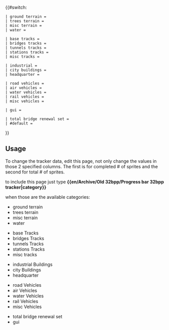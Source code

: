 {{#switch: {{{1|}}}

<!-- Terrain / Landscaping edit only 2 and 3 column -->
 | ground terrain = {{en/Progress bar| 65 |total = 111 |style= {{{style|}}}}}
 | trees terrain = {{en/Progress bar| 11 |total = 54 |style= {{{style|}}}}}
 | misc terrain = {{en/Progress bar| 4 |total = 30 |style= {{{style|}}}}}
 | water = {{en/Progress bar| 6 |total = 30 |style= {{{style|}}}}}

<!-- Tracks / Roads / Airports / Canals -->
 | base tracks = {{en/Progress bar| 30 |total = 81 |style= {{{style|}}}}}
 | bridges tracks = {{en/Progress bar| 52 |total = 120 |style= {{{style|}}}}}
 | tunnels tracks = {{en/Progress bar| 19 |total = 72 |style= {{{style|}}}}}
 | stations tracks = {{en/Progress bar| 17 |total = 29 |style= {{{style|}}}}}
 | misc tracks = {{en/Progress bar| 9 |total = 12 |style= {{{style|}}}}}

<!-- Buildings -->
 | industrial = {{en/Progress bar| 34 |total = 75 |style= {{{style|}}}}}
 | city buildings = {{en/Progress bar| 61 |total = 77 |style= {{{style|}}}}}
 | headquarter = {{en/Progress bar| 5 |total = 6 |style= {{{style|}}}}}

<!-- Vehicles -->
 | road vehicles = {{en/Progress bar| 51 |total = 63 |style= {{{style|}}}}}
 | air vehicles = {{en/Progress bar| 5 |total = 41 |style= {{{style|}}}}}
 | water vehicles = {{en/Progress bar| 0 |total = 11 |style= {{{style|}}}}}
 | rail vehicles = {{en/Progress bar| 15 |total = 67 |style= {{{style|}}}}}
 | misc vehicles = {{en/Progress bar| 18 |total = 23 |style= {{{style|}}}}}

<!-- GUI --> 
 | gui = {{en/Progress bar| 42 |total = 56 |style= {{{style|}}}}}

 | total bridge renewal set = {{en/Progress bar| 0 |total = 100 |style= {{{style|}}}}}
 | #default = {{en/Progress bar| 441 |total = 1058 |style= {{{style|}}}}}
}}<noinclude>

== Usage == 
<div style="float: right; width: 200px;">
{{en/Archive/Old 32bpp/Progress bar 32bpp tracker|ground terrain |style=font-size:75%;}}
{{en/Archive/Old 32bpp/Progress bar 32bpp tracker|trees terrain |style=font-size:75%;}}
{{en/Archive/Old 32bpp/Progress bar 32bpp tracker|misc terrain |style=font-size:75%;}}
{{en/Archive/Old 32bpp/Progress bar 32bpp tracker|water |style=font-size:75%;}}

{{en/Archive/Old 32bpp/Progress bar 32bpp tracker|base tracks |style=font-size:75%;}}
{{en/Archive/Old 32bpp/Progress bar 32bpp tracker|bridges tracks |style=font-size:75%;}}
{{en/Archive/Old 32bpp/Progress bar 32bpp tracker|tunnels tracks |style=font-size:75%;}}
{{en/Archive/Old 32bpp/Progress bar 32bpp tracker|stations tracks|style=font-size:75%;}}
{{en/Archive/Old 32bpp/Progress bar 32bpp tracker|misc tracks |style=font-size:75%;}}

{{en/Archive/Old 32bpp/Progress bar 32bpp tracker|industrial |style=font-size:75%;}}
{{en/Archive/Old 32bpp/Progress bar 32bpp tracker|city buildings |style=font-size:75%;}}
{{en/Archive/Old 32bpp/Progress bar 32bpp tracker|headquarter |style=font-size:75%;}}

{{en/Archive/Old 32bpp/Progress bar 32bpp tracker|road vehicles |style=font-size:75%;}}
{{en/Archive/Old 32bpp/Progress bar 32bpp tracker|air vehicles |style=font-size:75%;}}
{{en/Archive/Old 32bpp/Progress bar 32bpp tracker|water vehicles |style=font-size:75%;}}
{{en/Archive/Old 32bpp/Progress bar 32bpp tracker|rail vehicles |style=font-size:75%;}}
{{en/Archive/Old 32bpp/Progress bar 32bpp tracker|misc vehicles |style=font-size:75%;}}

{{en/Archive/Old 32bpp/Progress bar 32bpp tracker|gui |style=font-size:75%;}}

{{en/Archive/Old 32bpp/Progress bar 32bpp tracker|total bridge renewal set |style=font-size:75%;}}
</div>
<!-- Documentation -->

To change the tracker data, edit this page, not only change the values in those 2 specified columns. The first is for completed # of sprites and the second for total # of sprites.

to include this page just type '''<nowiki>{{en/Archive/Old 32bpp/Progress bar 32bpp tracker|category}}</nowiki>'''

when those are the available categories:
* ground terrain
* trees terrain
* misc terrain
* water 


* base Tracks
* bridges Tracks
* tunnels Tracks
* stations Tracks
* misc tracks


* industrial Buildings 
* city Buildings
* headquarter


* road Vehicles
* air Vehicles
* water Vehicles
* rail Vehicles
* misc Vehicles

* total bridge renewal set
* gui


</noinclude>